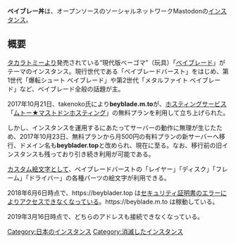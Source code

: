 {{infobox instance
|Name = {{Ruby|ベイブレー丼|べいぶれーどん}}
|Domain = https://beyblader.top<br/>https://beyblade.m.to （旧インスタンス）
|Country = 日本
|Admin = [https://beyblader.top/@takenoko takenoko]
|Start = 2017年10月21日<br/>
2017年10月23日（新サーバー）
|Kifu = なし<!--
|Alias = 
-->}}'''ベイブレー丼'''は、オープンソースのソーシャルネットワークMastodonの[[インスタンス]]。

== 概要 ==
[[wikipedia:ja:タカラトミー|タカラトミー]]より発売されている“現代版ベーゴマ”（玩具）「[[wikipedia:ja:ベイブレード|ベイブレード]]」がテーマのインスタンス。現行世代である「ベイブレードバースト」をはじめ、第1世代「爆転シュート ベイブレード」や第2世代「メタルファイト ベイブレード」など、ベイブレード全般の話題が主。

2017年10月21日、takenoko氏により'''beyblade.m.to'''が、[[ホスティングサービス]]「[[ムトー★マストドンホスティング]]」の無料プランを利用して立ち上げられた。

しかし、インスタンスを運用するにあたってサーバーの動作に無理が生じたため、2017年10月23日、無料プランから月500円の有料プランの新サーバーへ移行、ドメイン名も'''beyblader.top'''と改められ、現在に至る。なお、移行前の旧インスタンスも残っており引き続き利用が可能である。

[[絵文字|カスタム絵文字]]として、ベイブレードバーストの「レイヤー」「ディスク」「フレーム」「ドライバー」の各種パーツの絵文字が利用できる。

2018年6月6日時点で、https://beyblader.top は[[セキュリティ証明書]]のエラーによりアクセスできなくなっている。https://beyblade.m.to は稼動している。

2019年3月16日時点で、どちらのアドレスも接続できなくなっている。

{{DEFAULTSORT:beyblade}}
[[Category:日本のインスタンス]]
[[Category:消滅したインスタンス]]